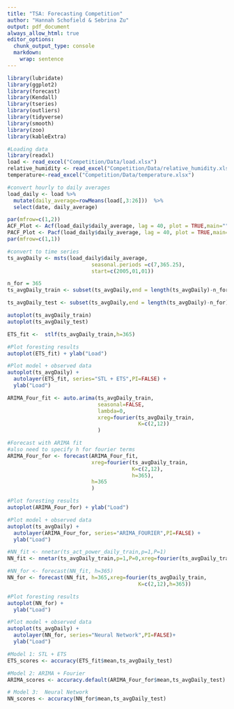 ```yaml
---
title: "TSA: Forecasting Competition"
author: "Hannah Schofield & Sebrina Zu"
output: pdf_document
always_allow_html: true
editor_options: 
  chunk_output_type: console
  markdown: 
    wrap: sentence
---
```

```r
library(lubridate)
library(ggplot2)
library(forecast)  
library(Kendall)
library(tseries)
library(outliers)
library(tidyverse)
library(smooth)
library(zoo)
library(kableExtra)
```

```r
#Loading data
library(readxl)
load <- read_excel("Competition/Data/load.xlsx")
relative_humidity <- read_excel("Competition/Data/relative_humidity.xlsx")
temperature<-read_excel("Competition/Data/temperature.xlsx")
```

```r
#convert hourly to daily averages 
load_daily <- load %>% 
  mutate(daily_average=rowMeans(load[,3:26]))  %>% 
  select(date, daily_average)

```

```r
par(mfrow=c(1,2))
ACF_Plot <- Acf(load_daily$daily_average, lag = 40, plot = TRUE,main="")
PACF_Plot <- Pacf(load_daily$daily_average, lag = 40, plot = TRUE,main="")
par(mfrow=c(1,1))

```

```r
#convert to time series 
ts_avgDaily <- msts(load_daily$daily_average, 
                           seasonal.periods =c(7,365.25),
                           start=c(2005,01,01))


```

```r
n_for = 365
ts_avgDaily_train <- subset(ts_avgDaily,end = length(ts_avgDaily)-n_for)

ts_avgDaily_test <- subset(ts_avgDaily,end = length(ts_avgDaily)-n_for)

autoplot(ts_avgDaily_train)
autoplot(ts_avgDaily_test)

```

```r
ETS_fit <-  stlf(ts_avgDaily_train,h=365)

#Plot foresting results
autoplot(ETS_fit) + ylab("Load")

#Plot model + observed data
autoplot(ts_avgDaily) +
  autolayer(ETS_fit, series="STL + ETS",PI=FALSE) +
  ylab("Load")
```

```r

ARIMA_Four_fit <- auto.arima(ts_avgDaily_train, 
                             seasonal=FALSE, 
                             lambda=0,
                             xreg=fourier(ts_avgDaily_train, 
                                          K=c(2,12))
                             )

#Forecast with ARIMA fit
#also need to specify h for fourier terms
ARIMA_Four_for <- forecast(ARIMA_Four_fit,
                           xreg=fourier(ts_avgDaily_train,
                                        K=c(2,12),
                                        h=365),
                           h=365
                           ) 

#Plot foresting results
autoplot(ARIMA_Four_for) + ylab("Load")

#Plot model + observed data
autoplot(ts_avgDaily) +
  autolayer(ARIMA_Four_for, series="ARIMA_FOURIER",PI=FALSE) +
  ylab("Load")

```

```r
#NN_fit <- nnetar(ts_act_power_daily_train,p=1,P=1)
NN_fit <- nnetar(ts_avgDaily_train,p=1,P=0,xreg=fourier(ts_avgDaily_train, K=c(2,12)))

#NN_for <- forecast(NN_fit, h=365) 
NN_for <- forecast(NN_fit, h=365,xreg=fourier(ts_avgDaily_train, 
                                          K=c(2,12),h=365))

#Plot foresting results
autoplot(NN_for) +
  ylab("Load") 

#Plot model + observed data
autoplot(ts_avgDaily) +
  autolayer(NN_for, series="Neural Network",PI=FALSE)+
  ylab("Load") 


```

```r
#Model 1: STL + ETS
ETS_scores <- accuracy(ETS_fit$mean,ts_avgDaily_test)  

#Model 2: ARIMA + Fourier 
ARIMA_scores <- accuracy.default(ARIMA_Four_for$mean,ts_avgDaily_test)

# Model 3:  Neural Network 
NN_scores <- accuracy(NN_for$mean,ts_avgDaily_test)


```
